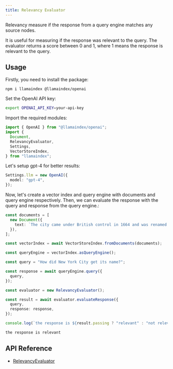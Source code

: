 ```yaml
---
title: Relevancy Evaluator
---
```


Relevancy measure if the response from a query engine matches any source nodes.

It is useful for measuring if the response was relevant to the query. The evaluator returns a score between 0 and 1, where 1 means the response is relevant to the query.

## Usage

Firstly, you need to install the package:

```package-install
npm i llamaindex @llamaindex/openai
```

Set the OpenAI API key:

```bash
export OPENAI_API_KEY=your-api-key
```

Import the required modules:

```ts
import { OpenAI } from "@llamaindex/openai";
import {
  Document,
  RelevancyEvaluator,
  Settings,
  VectorStoreIndex,
} from "llamaindex";
```

Let's setup gpt-4 for better results:

```ts
Settings.llm = new OpenAI({
  model: "gpt-4",
});
```

Now, let's create a vector index and query engine with documents and query engine respectively. Then, we can evaluate the response with the query and response from the query engine.:

```ts
const documents = [
  new Document({
    text: `The city came under British control in 1664 and was renamed New York after King Charles II of England granted the lands to his brother, the Duke of York. The city was regained by the Dutch in July 1673 and was renamed New Orange for one year and three months; the city has been continuously named New York since November 1674. New York City was the capital of the United States from 1785 until 1790, and has been the largest U.S. city since 1790. The Statue of Liberty greeted millions of immigrants as they came to the U.S. by ship in the late 19th and early 20th centuries, and is a symbol of the U.S. and its ideals of liberty and peace. In the 21st century, New York City has emerged as a global node of creativity, entrepreneurship, and as a symbol of freedom and cultural diversity. The New York Times has won the most Pulitzer Prizes for journalism and remains the U.S. media's "newspaper of record". In 2019, New York City was voted the greatest city in the world in a survey of over 30,000 p...	Pass`,
  }),
];

const vectorIndex = await VectorStoreIndex.fromDocuments(documents);

const queryEngine = vectorIndex.asQueryEngine();

const query = "How did New York City get its name?";

const response = await queryEngine.query({
  query,
});

const evaluator = new RelevancyEvaluator();

const result = await evaluator.evaluateResponse({
  query,
  response: response,
});

console.log(`the response is ${result.passing ? "relevant" : "not relevant"}`);
```

```bash
the response is relevant
```

## API Reference

- [RelevancyEvaluator](/typescript/framework-api-reference/classes/relevancyevaluator/)
